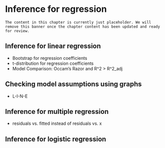 # Inference for regression {#inference-reg}

```block2
The content in this chapter is currently just placeholder. We will remove this banner once the chapter content has been updated and ready for review.
```

## Inference for linear regression

- Bootstrap for regression coefficients
- t-distribution for regression coefficients
- Model Comparison: Occam’s Razor and R^2 > R^2_adj

## Checking model assumptions using graphs

- L-I-N-E

## Inference for multiple regression

- residuals vs. fitted instead of residuals vs. x

## Inference for logistic regression
